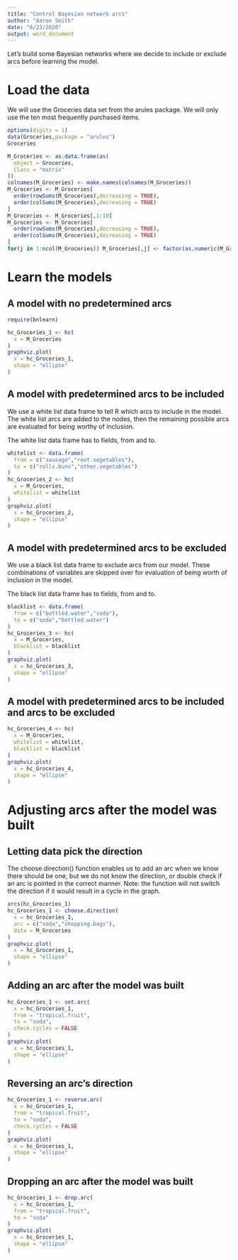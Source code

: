---
title: "Control Bayesian network arcs"
author: "Aaron Smith"
date: "6/23/2020"
output: word_document
---

Let's build some Bayesian networks where we decide to include or exclude arcs before learning the model.

# Load the data

We will use the Groceries data set from the arules package. We will only use the ten most frequently purchased items.

```{r}
options(digits = 1)
data(Groceries,package = "arules")
Groceries

M_Groceries <- as.data.frame(as(
  object = Groceries,
  Class = "matrix"
))
colnames(M_Groceries) <- make.names(colnames(M_Groceries))
M_Groceries <- M_Groceries[
  order(rowSums(M_Groceries),decreasing = TRUE),
  order(colSums(M_Groceries),decreasing = TRUE)
]
M_Groceries <- M_Groceries[,1:10]
M_Groceries <- M_Groceries[
  order(rowSums(M_Groceries),decreasing = TRUE),
  order(colSums(M_Groceries),decreasing = TRUE)
]
for(j in 1:ncol(M_Groceries)) M_Groceries[,j] <- factor(as.numeric(M_Groceries[,j]))
```

# Learn the models

## A model with no predetermined arcs

```{r}
require(bnlearn)

hc_Groceries_1 <- hc(
  x = M_Groceries
)
graphviz.plot(
  x = hc_Groceries_1,
  shape = "ellipse"
)
```

## A model with predetermined arcs to be included

We use a white list data frame to tell R which arcs to include in the model. The white list arcs are added to the nodes, then the remaining possible arcs are evaluated for being worthy of inclusion.

The white list data frame has to fields, from and to.

```{r}
whitelist <- data.frame(
  from = c("sausage","root.vegetables"),
  to = c("rolls.buns","other.vegetables")
)
hc_Groceries_2 <- hc(
  x = M_Groceries,
  whitelist = whitelist
)
graphviz.plot(
  x = hc_Groceries_2,
  shape = "ellipse"
)
```

## A model with predetermined arcs to be excluded

We use a black list data frame to exclude arcs from our model. These combinations of variables are skipped over for evaluation of being worth of inclusion in the model.

The black list data frame has to fields, from and to.

```{r}
blacklist <- data.frame(
  from = c("bottled.water","soda"),
  to = c("soda","bottled.water")
)
hc_Groceries_3 <- hc(
  x = M_Groceries,
  blacklist = blacklist
)
graphviz.plot(
  x = hc_Groceries_3,
  shape = "ellipse"
)
```

## A model with predetermined arcs to be included and arcs to be excluded

```{r}
hc_Groceries_4 <- hc(
  x = M_Groceries,
  whitelist = whitelist,
  blacklist = blacklist
)
graphviz.plot(
  x = hc_Groceries_4,
  shape = "ellipse"
)
```

# Adjusting arcs after the model was built

## Letting data pick the direction

The choose.direction() function enables us to add an arc when we know there should be one, but we do not know the direction, or double check if an arc is pointed in the correct manner. Note: the function will not switch the direction if it would result in a cycle in the graph.

```{r}
arcs(hc_Groceries_1)
hc_Groceries_1 <- choose.direction(
  x = hc_Groceries_1,
  arc = c("soda","shopping.bags"),
  data = M_Groceries
)
graphviz.plot(
  x = hc_Groceries_1,
  shape = "ellipse"
)
```

## Adding an arc after the model was built

```{r}
hc_Groceries_1 <- set.arc(
  x = hc_Groceries_1,
  from = "tropical.fruit",
  to = "soda",
  check.cycles = FALSE
)
graphviz.plot(
  x = hc_Groceries_1,
  shape = "ellipse"
)
```

## Reversing an arc's direction

```{r}
hc_Groceries_1 <- reverse.arc(
  x = hc_Groceries_1,
  from = "tropical.fruit",
  to = "soda",
  check.cycles = FALSE
)
graphviz.plot(
  x = hc_Groceries_1,
  shape = "ellipse"
)
```

## Dropping an arc after the model was built

```{r}
hc_Groceries_1 <- drop.arc(
  x = hc_Groceries_1,
  from = "tropical.fruit",
  to = "soda"
)
graphviz.plot(
  x = hc_Groceries_1,
  shape = "ellipse"
)
```